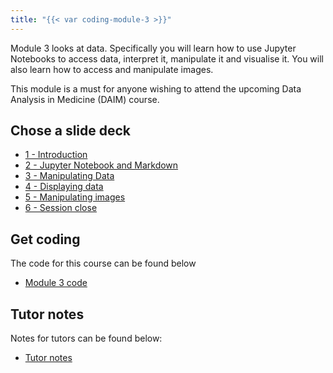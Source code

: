 ```yaml
---
title: "{{< var coding-module-3 >}}"
---
```


Module 3 looks at data. Specifically you will learn how to use Jupyter Notebooks to access data, interpret it, manipulate it and visualise it. You will also learn how to access and manipulate images. 

This module is a must for anyone wishing to attend the upcoming Data Analysis in Medicine (DAIM) course.

## Chose a slide deck

<ul>
  <li><a href="1-introduction.html" target="_blank">1 - Introduction</a></li>
  <li><a href="2-jupyter-notebook-and-markdown.html" target="_blank">2 - Jupyter Notebook and Markdown</a></li>
  <li><a href="3-manipulating-data.html" target="_blank">3 - Manipulating Data</a></li>
  <li><a href="4-displaying-data.html" target="_blank">4 - Displaying data</a></li>
  <li><a href="5-manipulating-images.html" target="_blank">5 - Manipulating images</a></li>
  <li><a href="6-session-close.html" target="_blank">6 - Session close</a></li>
</ul>


## Get coding

The code for this course can be found below
<ul>
  <li><a href="https://github.com/letsdodigital/coding-hands-on" target="_blank">Module 3 code</a></li>
</ul>


## Tutor notes

Notes for tutors can be found below:

<ul>
  <li><a href="tutor-notes.html" target="_blank">Tutor notes</a></li>
</ul>